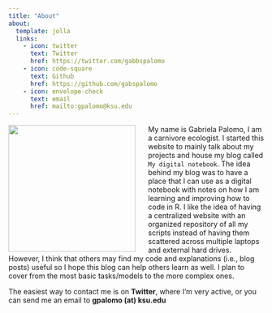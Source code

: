 ```yaml
---
title: "About"
about:
  template: jolla
  links: 
    - icon: twitter
      text: Twitter
      href: https://twitter.com/gabbspalomo
    - icon: code-square
      text: Github
      href: https://github.com/gabspalomo
    - icon: envelope-check
      text: email 
      href: mailto:gpalomo@ksu.edu
---
```


<img style="float: left; padding-right:25px" width="250" src="https://raw.githubusercontent.com/GabsPalomo/gabspalomo.github.io/master/images/IMG_0973.JPG">

My name is Gabriela Palomo, I am a carnivore ecologist. I started this website to mainly talk about my projects and house my blog called `My digital notebook`. The idea behind my blog was to have a place that I can use as a digital notebook with notes on how I am learning and improving how to code in R. I like the idea of having a centralized website with an organized repository of all my scripts instead of having them scattered across multiple laptops and external hard drives. However, I think that others may find my code and explanations (i.e., blog posts) useful so I hope this blog can help others learn as well. I plan to cover from the most basic tasks/models to the more complex ones. 

The easiest way to contact me is on **Twitter**, where I'm very active, or you can send me an email to **gpalomo (at) ksu.edu** 

